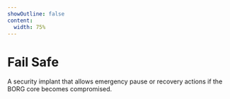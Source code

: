 ```yaml
---
showOutline: false
content:
  width: 75%
---
```


# Fail Safe

A security implant that allows emergency pause or recovery actions if the BORG core becomes compromised.

